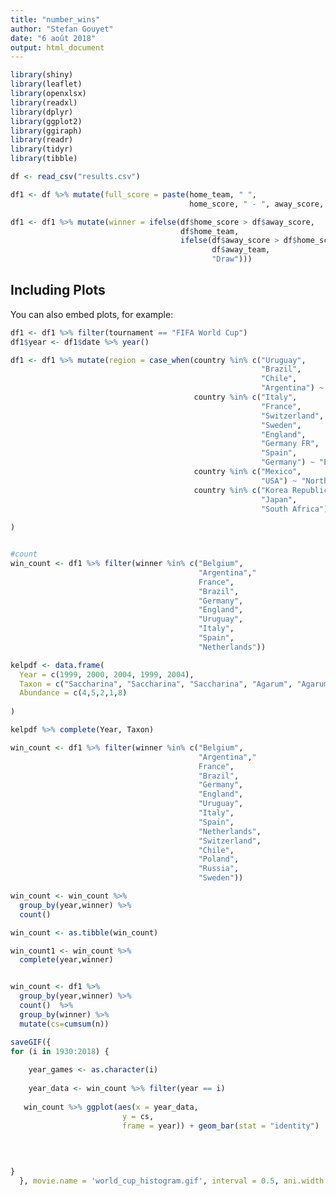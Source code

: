 ```yaml
---
title: "number_wins"
author: "Stefan Gouyet"
date: "6 août 2018"
output: html_document
---
```


```r
library(shiny)
library(leaflet)
library(openxlsx)
library(readxl)
library(dplyr)
library(ggplot2)
library(ggiraph)
library(readr)
library(tidyr)
library(tibble)

df <- read_csv("results.csv")

```



```r

df1 <- df %>% mutate(full_score = paste(home_team, " ", 
                                        home_score, " - ", away_score, " ", away_team))

df1 <- df1 %>% mutate(winner = ifelse(df$home_score > df$away_score, 
                                      df$home_team, 
                                      ifelse(df$away_score > df$home_score,
                                             df$away_team,
                                             "Draw")))

```

## Including Plots

You can also embed plots, for example:

```r

df1 <- df1 %>% filter(tournament == "FIFA World Cup")
df1$year <- df1$date %>% year()

df1 <- df1 %>% mutate(region = case_when(country %in% c("Uruguay",
                                                        "Brazil",
                                                        "Chile",
                                                        "Argentina") ~ "South America",
                                         country %in% c("Italy",
                                                        "France",
                                                        "Switzerland",
                                                        "Sweden",
                                                        "England",
                                                        "Germany FR",
                                                        "Spain",
                                                        "Germany") ~ "Europe",
                                         country %in% c("Mexico", 
                                                        "USA") ~ "North America",
                                         country %in% c("Korea Republic", 
                                                        "Japan",
                                                        "South Africa") ~ "Other")
                      
)


#count                                                         
win_count <- df1 %>% filter(winner %in% c("Belgium",
                                          "Argentina","
                                          France",
                                          "Brazil",
                                          "Germany",
                                          "England",
                                          "Uruguay",
                                          "Italy",
                                          "Spain",
                                          "Netherlands"))


```

```r
kelpdf <- data.frame(
  Year = c(1999, 2000, 2004, 1999, 2004),
  Taxon = c("Saccharina", "Saccharina", "Saccharina", "Agarum", "Agarum"),
  Abundance = c(4,5,2,1,8)
  
)

kelpdf %>% complete(Year, Taxon)

win_count <- df1 %>% filter(winner %in% c("Belgium",
                                          "Argentina","
                                          France",
                                          "Brazil",
                                          "Germany",
                                          "England",
                                          "Uruguay",
                                          "Italy",
                                          "Spain",
                                          "Netherlands",
                                          "Switzerland",
                                          "Chile",
                                          "Poland",
                                          "Russia",
                                          "Sweden"))

win_count <- win_count %>%
  group_by(year,winner) %>% 
  count()

win_count <- as.tibble(win_count)

win_count1 <- win_count %>% 
  complete(year,winner)


win_count <- df1 %>%
  group_by(year,winner) %>% 
  count()  %>%
  group_by(winner) %>%
  mutate(cs=cumsum(n))

```

```r

saveGIF({
for (i in 1930:2018) {
    
    year_games <- as.character(i)
    
    year_data <- win_count %>% filter(year == i)
    
   win_count %>% ggplot(aes(x = year_data,
                         y = cs,
                         frame = year)) + geom_bar(stat = "identity")

   
  
    
}
  }, movie.name = 'world_cup_histogram.gif', interval = 0.5, ani.width = 700, ani.height = 600)



```

